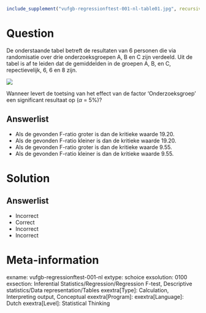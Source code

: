 ```{r, echo = FALSE, results = "hide"}
include_supplement("vufgb-regressionftest-001-nl-table01.jpg", recursive = TRUE)
```

Question
========
  
De onderstaande tabel betreft de resultaten van 6
personen die via randomisatie over drie onderzoeksgroepen A, B en C zijn verdeeld. Uit de tabel is af te leiden dat de gemiddelden in de groepen A, B, en C, repectievelijk, 6, 6 en 8 zijn.

![](vufgb-regressionftest-001-nl-table01.jpg)

Wanneer levert de toetsing van het effect van de factor ‘Onderzoeksgroep’ een significant resultaat op ($\alpha$ = 5%)? 

Answerlist
----------
* Als de gevonden F-ratio groter is dan de kritieke waarde 19.20.
* Als de gevonden F-ratio kleiner is dan de kritieke waarde 19.20.
* Als de gevonden F-ratio groter is dan de kritieke waarde 9.55.
* Als de gevonden F-ratio kleiner is dan de kritieke waarde 9.55.

Solution
========

Answerlist
----------
* Incorrect
* Correct
* Incorrect
* Incorrect

Meta-information
================
exname: vufgb-regressionftest-001-nl
extype: schoice
exsolution: 0100
exsection: Inferential Statistics/Regression/Regression F-test, Descriptive statistics/Data representation/Tables
exextra[Type]: Calculation, Interpreting output, Conceptual
exextra[Program]: 
exextra[Language]: Dutch
exextra[Level]: Statistical Thinking